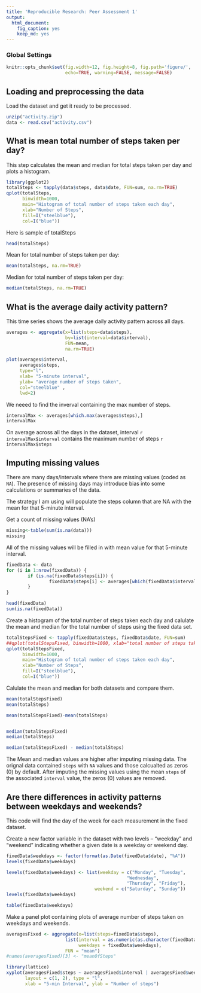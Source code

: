 ```yaml
---
title: 'Reproducible Research: Peer Assessment 1'
output:
  html_document:
    fig_caption: yes
    keep_md: yes
---
```

### Global Settings
```r

knitr::opts_chunk$set(fig.width=12, fig.height=8, fig.path='figure/',
                      echo=TRUE, warning=FALSE, message=FALSE)
```

## Loading and preprocessing the data

Load the dataset and get it ready to be processed.
```r
unzip("activity.zip")
data <- read.csv("activity.csv")
```

## What is mean total number of steps taken per day?

This step calculates the mean and median for total steps taken per day and plots a histogram.

```r
library(ggplot2)
totalSteps <- tapply(data$steps, data$date, FUN=sum, na.rm=TRUE)
qplot(totalSteps, 
      binwidth=1000, 
      main="Histogram of total number of steps taken each day",
      xlab="Number of Steps",
      fill=I("steelblue"), 
      col=I("blue"))
```

Here is sample of totalSteps
```r
head(totalSteps)

```

Mean for total number of steps taken per day:
```r
mean(totalSteps, na.rm=TRUE)
```

Median for total number of steps taken per day:
```r
median(totalSteps, na.rm=TRUE)
```


## What is the average daily activity pattern?

This time series shows the average daily activity pattern across all days.
```r
averages <- aggregate(x=list(steps=data$steps), 
                      by=list(interval=data$interval),
                      FUN=mean, 
                      na.rm=TRUE)

plot(averages$interval, 
     averages$steps, 
     type="l", 
     xlab= "5-minute interval", 
     ylab= "average number of steps taken", 
     col="steelblue" , 
     lwd=2)
```

We neeed to find the inverval containing the max number of steps. 
```r
intervalMax <- averages[which.max(averages$steps),]
intervalMax
```

On average across all the days in the dataset, interval ```r intervalMax$interval``` contains the maximum number of steps ```r intervalMax$steps```


## Imputing missing values
There are many days/intervals where there are missing values (coded as `NA`). The presence of missing days may introduce bias into some calculations or summaries of the data. 

The strategy I am using will populate the  steps column that are NA with the mean for that 5-minute interval.  

Get a count of missing values (NA's)
```r

missing<-table(sum(is.na(data)))
missing
```

All of the missing values will be filled in with mean value for that 5-minute
interval.

```r
fixedData <- data 
for (i in 1:nrow(fixedData)) {
        if (is.na(fixedData$steps[i])) {
                fixedData$steps[i] <- averages[which(fixedData$interval[i] == averages$interval), ]$steps
        }
}

head(fixedData)
sum(is.na(fixedData))
```

Create a histogram of the total number of steps taken each day and calulate the mean and median for the total number of steps using the fixed data set.  

```r
totalStepsFixed <- tapply(fixedData$steps, fixedData$date, FUN=sum)
##qplot(totalStepsFixed, binwidth=1000, xlab="total number of steps taken each day")
qplot(totalStepsFixed, 
      binwidth=1000, 
      main="Histogram of total number of steps taken each day",
      xlab="Number of Steps",
      fill=I("steelblue"), 
      col=I("blue"))
```

Calulate the mean and median for both datasets and compare them.  

```r
mean(totalStepsFixed)
mean(totalSteps)

mean(totalStepsFixed)-mean(totalSteps)


median(totalStepsFixed)
median(totalSteps)

median(totalStepsFixed) - median(totalSteps)

```

The Mean and median values are higher after imputing missing data.  The orignal data contained `steps` with `NA` values and those calcualted as zeros (0) by default.  After imputing the missing values using the mean `steps` of the associated `interval` value, the zeros (0) values are removed.  

## Are there differences in activity patterns between weekdays and weekends?

This code will find the day of the week for each measurement in the fixed dataset.

Create a new factor variable in the dataset with two levels – “weekday” and “weekend” indicating whether a given date is a weekday or weekend day.

```r
fixedData$weekdays <- factor(format(as.Date(fixedData$date), "%A"))
levels(fixedData$weekdays)

levels(fixedData$weekdays) <- list(weekday = c("Monday", "Tuesday",
                                             "Wednesday", 
                                             "Thursday", "Friday"),
                                 weekend = c("Saturday", "Sunday"))
levels(fixedData$weekdays)

table(fixedData$weekdays)

```

Make a panel plot containing plots of average number of steps taken on weekdays and weekends.

```r
averagesFixed <- aggregate(x=list(steps=fixedData$steps), 
                      list(interval = as.numeric(as.character(fixedData$interval)), 
                           weekdays = fixedData$weekdays),
                      FUN = "mean")
#names(averagesFixed)[3] <- "meanOfSteps"

library(lattice)
xyplot(averagesFixed$steps ~ averagesFixed$interval | averagesFixed$weekdays, 
       layout = c(1, 2), type = "l", 
       xlab = "5-min Interval", ylab = "Number of steps")
```